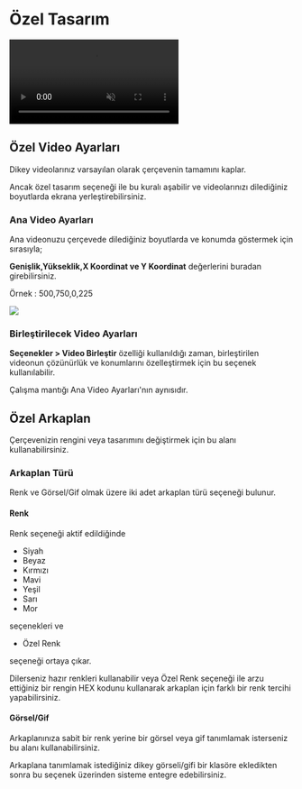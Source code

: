 
# Özel Tasarım

<video autoPlay muted loop controls>
  <source src="/özeltasarım.mp4" type="video/mp4" />
  Your browser does not support the video tag.
</video>


## Özel Video Ayarları

Dikey videolarınız varsayılan olarak çerçevenin tamamını kaplar.

Ancak özel tasarım seçeneği ile bu kuralı aşabilir ve videolarınızı dilediğiniz boyutlarda ekrana yerleştirebilirsiniz.

### Ana Video Ayarları

Ana videonuzu çerçevede dilediğiniz boyutlarda ve konumda göstermek için sırasıyla;

**Genişlik,Yükseklik,X Koordinat ve Y Koordinat** değerlerini buradan  girebilirsiniz.

Örnek : 500,750,0,225

<Image src={ozeltasarim} />


### Birleştirilecek Video Ayarları

**Seçenekler > Video Birleştir** özelliği kullanıldığı zaman, birleştirilen videonun çözünürlük ve konumlarını özelleştirmek için bu seçenek kullanılabilir.

Çalışma mantığı Ana Video Ayarları'nın aynısıdır.


## Özel Arkaplan

Çerçevenizin rengini veya tasarımını değiştirmek için bu alanı kullanabilirsiniz.


### Arkaplan Türü


Renk ve Görsel/Gif olmak üzere iki adet arkaplan türü seçeneği bulunur.


#### Renk

Renk seçeneği aktif edildiğinde 

- Siyah
- Beyaz
- Kırmızı
- Mavi
- Yeşil
- Sarı
- Mor

seçenekleri ve 

- Özel Renk

seçeneği ortaya çıkar.

Dilerseniz hazır renkleri kullanabilir veya Özel Renk seçeneği ile arzu ettiğiniz 
bir rengin HEX kodunu kullanarak arkaplan için farklı bir renk tercihi yapabilirsiniz.


#### Görsel/Gif

Arkaplanınıza sabit bir renk yerine bir görsel veya gif tanımlamak isterseniz bu alanı kullanabilirsiniz.


Arkaplana tanımlamak istediğiniz dikey görseli/gifi bir klasöre ekledikten sonra bu seçenek üzerinden sisteme entegre edebilirsiniz.



